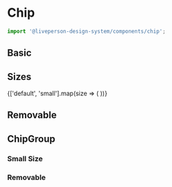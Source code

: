 



<Meta title="Components/Chip" component={Chip} />


# Chip

```jsx
import '@liveperson-design-system/components/chip';
```

<ArgsTable of={Chip} />

## Basic

<Preview>
  <lp-chip theme="light" label="Chip" />
</Preview>

<Preview dark>
  <lp-chip label="Chip" />
</Preview>

## Sizes

<Preview>
  {['default', 'small'].map(size => (
    <lp-chip key={size} theme="light" size={size} label={size} />
  ))}
</Preview>

## Removable

<Preview>
  <lp-chip theme="light" label="Chip" removable />
</Preview>

## ChipGroup

<Preview withSource={SourceState.OPEN}>
<lp-chip-group theme="light">
  <lp-chip label="Chip 1" />
  <lp-chip label="Chip 2" />
  <lp-chip label="Chip 3" />
  <lp-chip label="Chip 4" />
  <lp-chip label="Chip 5" />
</lp-chip-group>
</Preview>

### Small Size

<Preview withSource={SourceState.OPEN}>
<lp-chip-group theme="light" size="small">
  <lp-chip label="Chip 1" />
  <lp-chip label="Chip 2" />
  <lp-chip label="Chip 3" />
  <lp-chip label="Chip 4" />
  <lp-chip label="Chip 5" />
</lp-chip-group>
</Preview>

### Removable

<Preview withSource={SourceState.OPEN}>
<lp-chip-group theme="light" size="small" removable>
  <lp-chip label="Chip 1" />
  <lp-chip label="Chip 2" />
  <lp-chip label="Chip 3" />
  <lp-chip label="Chip 4" />
  <lp-chip label="Chip 5" />
</lp-chip-group>
</Preview>
